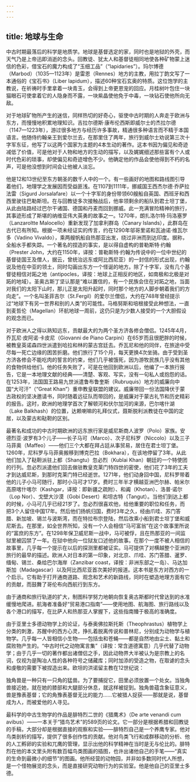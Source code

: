```yaml
---
---
---
```

title: 地球与生命
---




中古时期最落后的科学是地质学。地球是基督选定的家，同时也是地狱的外壳，而天气乃是上帝迅即消逝的念头。回教徒、犹太人和基督徒相同地使各种矿物蒙上迷信的色彩，借宝石的魔力构成了“玉细工品”（“lapidaries”）。玛尔博德（Marbod）（1035—1123年）是雷恩（Rennes）地方的主教，用拉丁韵文写了一本通俗的《宝石书》（Liber lapidum），描述60种宝石玄奥的特质。这位饱学的主教说，在祈祷时手里拿着一块青玉，会得到上帝更恩宠的回应。月桂树叶包住一块猫眼石可使拿着它的人隐身而不露，一块紫晶使他免于中毒，一块钻石使他所向无敌。

对于地球矿物所产生的迷信，同样热切的好奇心，驱使中古时期的人奔走于欧洲与东方，而慢慢地积累地理知识。吉拉尔德斯·康布伦西斯即威尔士的杰拉尔德（1147—1223年），游过很多地方与经历许多事故，精通很多种语言而不精于本国语言。他随侍约翰亲王到爱尔兰去，在那里住了两年，旅行到威尔士劝说第三次十字军东征，他写了以这两个国家为主题的4本生动的著作。这本书因为偏见和奇迹减低了价值，可是他对于人物和地方的生动的描写，以及娓娓细述那些富有个人或时代色彩的琐事，却使偏见和奇迹增色不少。他确定他的作品会使他得到不朽的名声，可是他没想到时间会让他被人淡忘。

他是12和13世纪至东方朝圣的数千人中的一个。有一些画好的地图和路线图引导着他们，地理学之发展因而受益匪浅。在1107到1111年，挪威国王西杰尔德·乔萨拉法雷（Sigurd Jorsalafare）以一个十字军的身份带领60艘船自英国、西班牙和西西里驶往巴勒斯坦。在与回教徒多次接触战后，他率领剩余的船队到君士坦丁堡，从此由陆路经过巴尔干诸国、德国和丹麦而回到挪威。此一充满冒险精神的旅行，其事迹形成了斯堪的纳维亚伟大英勇的故事之一。1270年，朗扎洛尔特·玛洛塞罗（Lanzaroltte Malocello）重新发现了加拿利群岛（Canary Islands），此群岛在古代已有所知。根据一项未经证实的传言，约在1290年邬哥里诺和瓦迪诺·维瓦尔多（Vadino Vivaldo），乘两艘帆船自热那亚出发，绕过非洲而到达印度。据称，全船水手都失踪。一个著名的捏造的事实，是以得自虚构的普勒斯特·约翰（Prester John，大约在1150年，译按：普勒斯特·约翰为传说中的一位中世纪的基督徒国王及僧人，据云，曾统治远东或阿比西尼亚）的一封信的形式出现，约翰说及他在中亚的领土，同时勾画出东方一个怪诞的地方。除了十字军，没有几个基督徒相信对跖之地（antipocles，译按：地球上正相反的地区，如南极和北极是对跖的地域）。圣奥古斯丁坚认那是“难以置信的，有一个民族会住在对跖之地，当面对我们的太阳下山时，那儿正是太阳升起时，同时那个地方的人脚步朝着我们的方向走”。一个名叫圣菲吉尔（St.Fergil）的爱尔兰僧侣，大约在748年曾经提示过“地球下有另一世界和别的人类”的可能性。马格努斯和培根接受此种想法，一直到麦哲伦（Magellan）环航地球一周前，这仍只是为少数人接受的一个大胆假设的观念而已。

对于欧洲人之得以熟知远东，贡献最大的为两个圣方济各修会僧侣。1245年4月，乔瓦尼·皮阿诺·卡皮尼（Giovanni de Piano Carpini）在65岁而且很肥胖的时候，被教皇英诺森四世派遣到哈拉和林的蒙古宫廷去。乔瓦尼和他的同伴，在旅途中受尽每一死亡边缘的困苦折磨。他们旅行了15个月，每天更换4次坐骑。由于受到圣方济各修会不能吃肉的誓言的约束，他们几乎被饿死，因为游牧民族几乎没有其他的食物供给他们。他的任务失败了，可是在他回到欧洲以后，他编了一本旅行报告，它是一本地理文献的经典——清楚、客观、写实，没有一句私人或抱怨的话。在1253年，法国国王路易九世派遣鲁布鲁奎斯（Rubruquis）地方的威廉向中国“大可汗”（“Great Khan”）重申教皇联盟的建议。威廉带回一份法国降伏于蒙古政权的坚决邀请书，同时随着远征队而带回的，是威廉对于蒙古礼节和历史精彩的报告。这时，欧洲的地理学首次了解顿河和伏尔加河的来源，巴尔喀什湖（Lake Balkhash）的位置，达赖喇嘛的礼拜仪式，聂斯脱利派教徒在中国的定居，以及蒙古和鞑靼的区别。

最著名和成功的中古时期欧洲的远东旅行家是威尼斯商人波罗（Polo）家族。安德烈亚·波罗有3个儿子——长子马可（Marco）、次子尼科罗（Niccolo）以及三子马菲奥（Maffeo）——他们三个大都在拜占廷从事贸易，居住在君士坦丁堡。1260年，尼科罗与马菲奥搬移到博克巴拉（Bokhara），在该地停留了3年。从此他们加入了鞑靼派驻上都（Shangtu）忽必烈（Kublai Khan）朝廷的一个特使团的行列。忽必烈派遣他们回去做驻教皇克莱门特四世的密使，他们花了3年的工夫才到达威尼斯，到那时克莱门特已经逝世。1271年，他们动身回中国，尼科罗带着他的儿子小马可随行，那时小马可才17岁。费时三年半才横越亚洲巴尔赫、帕米尔高原喀什喀尔（Kashgar，译按：即新疆之疏附）、和阗（Khotan）、洛普·诺尔（Lop Nor）、戈壁大沙漠（Gobi Desert）和坦古特（Tangut）。当他们到达上都的时候，小马可几乎已经21岁了。忽必烈很喜欢他，给他重要的职位和任务，而把3个人留住中国17年。然后他们扬帆归国，费时3年之久，经由爪哇、苏门答腊、新加坡、锡兰与波斯湾，而在特拉布宗登陆，然后改乘小船到君士坦丁堡和威尼斯去。在那里，如全世界所知，没有一个人会相信“马可富翁”在这个故事里所说的“富庶的东方”。在1298年保卫威尼斯一战中，马可被俘，且在热那亚的一间监狱里被囚禁了一年。在狱中他向一位狱友口述他的故事。在那个一度不被人相信的故事里，几乎每一个提示在以后的探测里都被证实。马可提供了对横越整个亚洲的旅行的最早的描述。欧洲人对日本的第一印象，对北京、爪哇、苏门答腊、暹罗、缅甸、锡兰、桑给巴尔海岸（Zanzibar coast，译按：非洲东部之一岛）、马达加斯加（Madagascar）以及阿比西尼亚首次美好的报道。这本书是东方对西方的一个启示。它有助于打开通商道路、观念和艺术的新路线，同时在塑造地理方面有它的贡献，而鼓舞了哥伦布向西航行到东方。

由于通商和旅行轨道的扩大，制图科学努力地朝向恢复奥古斯都时代曾达到的水准缓慢地爬进。航海者准备好“贸易港口指南”——使用地图、航海图、旅行路线以及各个港口的描写，在比萨人和热那亚人掌握下，这些指南臻于极高的准确度。

由于亚里士多德动物学上的论证，与泰奥佛拉斯托斯（Theophrastus）植物学上分类的刺激，苏醒中的西方心灵，挣扎着脱离传说和普林尼，分别成为动物学与植物学。几乎每一人皆相信小生物——包括虫和苍蝇——都是自然地由尘土、黏土和腐败物产生的。“中古时代之动物寓言集”（译按：常含道德寓意）几乎代替了动物学；由于几乎一切的著作都出诸僧侣之手，因此动物界大半被认为是宗教上的名词，仅视为是陶冶人性的各种符号之储藏库；同时加添的受造之物，在取谑的念头和虔敬的需要下被捏造出来。欧坦的洪诺留主教在12世纪说：

独角兽是一种只有一只角的猛兽。为了要捕捉它，田里必须放置一个处女。当独角兽接近她，就在她的膝部和大腿部分休息，就这样被捉到。独角兽蕴含象征意义，兽是豫表基督；它的角豫表基督无比的能力……它被猎人捉获——那就是说，基督成为人，而被爱他的人寻见。



最科学的中古生物学的作品是腓特烈二世的《猎鹰术》（De arte venandi cum avibus）——一本关于“猎鸟艺术”的589页的论文。它一部分是根据希腊和回教徒的手稿，大部分却是根据直接的观察和实验——腓特烈自己是一个养鹰专家。他对鸟类剖析的描写，提供了很多创作性的贡献。他对鸟类飞行和成群移动的分析、他的人工孵卵的实验和兀鹰的管理，显示出他的科学精神在当时是无与伦比的。腓特烈在他的本文里头附有数百幅鸟类图画的插图，也许出诸他自己的手笔——“真实的生命到最微小的细节”的图画。他所经营的动物园，并非如多数同时代人所想，是一个怪物展览的念头，而是直接研究动物行为的实验室。他是他自己的亚里士多德。